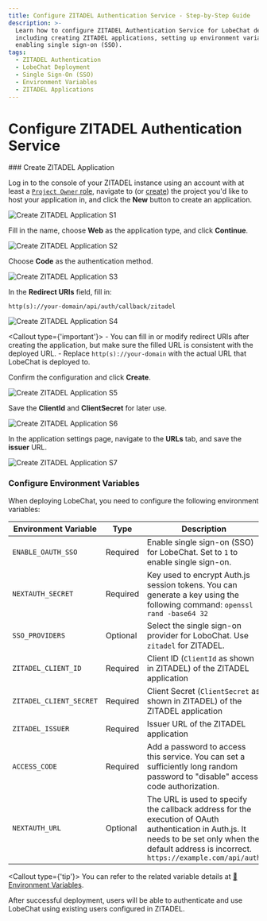 ```yaml
---
title: Configure ZITADEL Authentication Service - Step-by-Step Guide
description: >-
  Learn how to configure ZITADEL Authentication Service for LobeChat deployment,
  including creating ZITADEL applications, setting up environment variables, and
  enabling single sign-on (SSO).
tags:
  - ZITADEL Authentication
  - LobeChat Deployment
  - Single Sign-On (SSO)
  - Environment Variables
  - ZITADEL Applications
---
```

# Configure ZITADEL Authentication Service

<Steps>
  ### Create ZITADEL Application

  Log in to the console of your ZITADEL instance using an account with at least a [`Project Owner` role](https://zitadel.com/docs/guides/manage/console/managers#roles), navigate to (or [create](https://zitadel.com/docs/guides/manage/console/projects#create-a-project)) the project you'd like to host your application in, and click the **New** button to create an application.

  <Image alt="Create ZITADEL Application S1" inStep src="https://github.com/lobehub/lobe-chat/assets/8692892/b05473ad-04a6-4ebc-9810-116c778d4448" />

  Fill in the name, choose **Web** as the application type, and click **Continue**.

  <Image alt="Create ZITADEL Application S2" inStep src="https://github.com/lobehub/lobe-chat/assets/8692892/5a0e6c58-9e6f-4ffb-8af2-32e48cfb45b0" />

  Choose **Code** as the authentication method.

  <Image alt="Create ZITADEL Application S3" inStep src="https://github.com/lobehub/lobe-chat/assets/8692892/14ecaa12-74a1-4e2f-b171-9d9ac09d3d63" />

  In the **Redirect URIs** field, fill in:

  ```
  http(s)://your-domain/api/auth/callback/zitadel
  ```

  <Image alt="Create ZITADEL Application S4" inStep src="https://github.com/lobehub/lobe-chat/assets/8692892/4ff3c3a0-9ca0-45ff-8f3a-219f4445098b" />

  <Callout type={'important'}>
    - You can fill in or modify redirect URIs after creating the application, but make sure the filled URL is consistent with the deployed URL.
    - Replace `http(s)://your-domain` with the actual URL that LobeChat is deployed to.
 
</Callout>

  Confirm the configuration and click **Create**.

  <Image alt="Create ZITADEL Application S5" inStep src="https://github.com/lobehub/lobe-chat/assets/8692892/bee24764-aa42-47d9-ad43-bcb8e7b35bc3" />

  Save the **ClientId** and **ClientSecret** for later use.

  <Image alt="Create ZITADEL Application S6" inStep src="https://github.com/lobehub/lobe-chat/assets/8692892/407b4eed-7f21-4aa6-b68f-9bae2faf09d0" />

  In the application settings page, navigate to the **URLs** tab, and save the **issuer** URL.

  <Image alt="Create ZITADEL Application S7" inStep src="https://github.com/lobehub/lobe-chat/assets/8692892/d12a2661-7b98-484f-8f3d-07e84d42ae08" />

  ### Configure Environment Variables

  When deploying LobeChat, you need to configure the following environment variables:

  | Environment Variable    | Type     | Description                                                                                                                                                                                         |
  | ----------------------- | -------- | --------------------------------------------------------------------------------------------------------------------------------------------------------------------------------------------------- |
  | `ENABLE_OAUTH_SSO`      | Required | Enable single sign-on (SSO) for LobeChat. Set to `1` to enable single sign-on.                                                                                                                      |
  | `NEXTAUTH_SECRET`       | Required | Key used to encrypt Auth.js session tokens. You can generate a key using the following command: `openssl rand -base64 32`                                                                           |
  | `SSO_PROVIDERS`         | Optional | Select the single sign-on provider for LoboChat. Use `zitadel` for ZITADEL.                                                                                                                         |
  | `ZITADEL_CLIENT_ID`     | Required | Client ID (`ClientId` as shown in ZITADEL) of the ZITADEL application                                                                                                                               |
  | `ZITADEL_CLIENT_SECRET` | Required | Client Secret (`ClientSecret` as shown in ZITADEL) of the ZITADEL application                                                                                                                       |
  | `ZITADEL_ISSUER`        | Required | Issuer URL of the ZITADEL application                                                                                                                                                               |
  | `ACCESS_CODE`           | Required | Add a password to access this service. You can set a sufficiently long random password to "disable" access code authorization.                                                                      |
  | `NEXTAUTH_URL`          | Optional | The URL is used to specify the callback address for the execution of OAuth authentication in Auth.js. It needs to be set only when the default address is incorrect. `https://example.com/api/auth` |

  <Callout type={'tip'}>
    You can refer to the related variable details at [📘Environment Variables](/en/self-hosting/environment-variables/auth#zitadel).
 
</Callout>
</Steps>

<Callout>
  After successful deployment, users will be able to authenticate and use LobeChat using existing users configured in ZITADEL.
</Callout>
